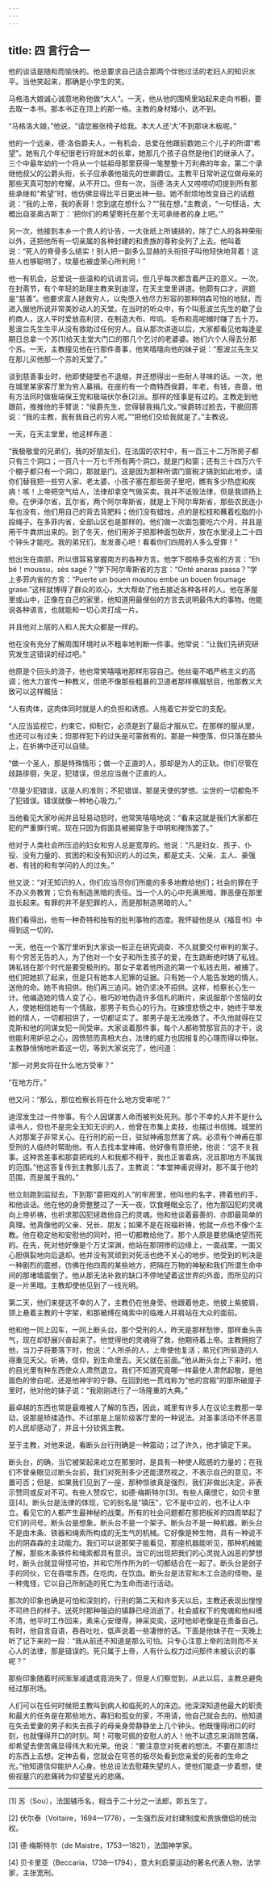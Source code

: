 ```yaml
---
---
---
```

title: 四 言行合一
---




他的谈话是随和而愉快的。他总要求自己适合那两个伴他过活的老妇人的知识水平。当他笑起来，那确是小学生的笑。

马格洛大娘诚心诚意地称他做“大人”。一天，他从他的围椅里站起来走向书橱，要去取一本书。那本书正在顶上的那一格。主教的身材矮小，达不到。

“马格洛大娘，”他说，“请您搬张椅子给我。本大人还‘大’不到那块木板呢。”

他的一个远亲，德·洛伯爵夫人，一有机会，总爱在他跟前数她三个儿子的所谓“希望”。她有几个年纪很老行将就木的长辈，她那几个孩子自然是他们的继承人了。三个中最年幼的一个将从一个姑祖母那里获得一笔整整十万利弗的年金，第二个承继他叔父的公爵头衔，长子应承袭他祖先的世卿爵位。主教平日常听这位做母亲的那些天真可恕的夸耀，从不开口。但有一次，当德·洛夫人又唠唠叨叨提到所有那些承继和“希望”时，他仿佛显得比平日更出神一些。她不耐烦地改变自己的话题说：“我的上帝，我的表哥！您到底在想什么？”“我在想，”主教说，“一句怪话，大概出自圣奥古斯丁：‘把你们的希望寄托在那个无可承继者的身上吧。’”

另一次，他接到本乡一个贵人的讣告，一大张纸上所铺排的，除了亡人的各种荣衔以外，还把他所有一切亲属的各种封建的和贵族的尊称全列了上去。他叫着说：“死人的脊骨多么结实！别人把一副多么显赫的头衔担子叫他轻快地背着！这些人也够聪明了，坟墓也被虚荣心所利用！”

他一有机会，总爱说一些温和的讥诮言词，但几乎每次都含着严正的意义。一次，在封斋节，有个年轻的助理主教来到迪涅，在天主堂里讲道。他颇有口才，讲题是“慈善”。他要求富人拯救穷人，以免堕入他尽力形容的那种阴森可怕的地狱，而进入据他所说非常美妙动人的天堂。在当时的听众中，有个叫惹波兰先生的歇了业的商人，这人平时爱放高利贷，在制造大布、哔叽、毛布和高呢帽时赚了五十万。惹波兰先生生平从没有救助过任何穷人。自从那次讲道以后，大家都看见他每逢星期日总拿一个苏[1]给天主堂大门口的那几个乞讨的老婆婆。她们六个人得去分那个苏。一天，主教撞见他在行那件善事，他笑嘻嘻向他的妹子说：“惹波兰先生又在那儿买他那一个苏的天堂了。”

谈到慈善事业时，他即使碰壁也不退缩，并还想得出一些耐人寻味的话。一次，他在城里某家客厅里为穷人募捐。在座的有一个商特西侯爵，年老，有钱，吝啬，他有方法同时做极端保王党和极端伏尔泰[2]派。那样的怪事是有过的。主教走到他跟前，推推他的手臂说：“侯爵先生，您得替我捐几文。”侯爵转过脸去，干脆回答说：“我的主教，我有我自己的穷人呢。”“把他们交给我就是了。”主教说。

一天，在天主堂里，他这样布道：

“我极敬爱的兄弟们，我的好朋友们，在法国的农村中，有一百三十二万所房子都只有三个洞口；一百八十一万七千所有两个洞口，就是门和窗；还有三十四万六千个棚子都只有一个洞口，那就是门。这是因为那种所谓门窗税才搞到如此地步。请你们替我把一些穷人家、老太婆、小孩子塞在那些房子里吧，瞧有多少热症和疾病！咳！上帝把空气给人，法律却拿空气做买卖。我并不诋毁法律，但是我颂扬上帝。在伊泽尔省，瓦尔省，两个阿尔卑斯省，就是上下阿尔卑斯省，那些农民连小车也没有，他们用自己的背去背肥料；他们没有蜡烛，点的是松枝和蘸着松脂的小段绳子。在多菲内省，全部山区也是那样的。他们做一次面包要吃六个月，并且是用干牛粪烘出来的。到了冬天，他们用斧子把那种面包砍开，放在水里浸上二十四个钟头才能吃。我的弟兄们，发发善心吧！看看你们四周的人多么受罪！”

他出生在南部，所以很容易掌握南方的各种方言。他学下朗格多克省的方言：“Eh bé！moussu，sès sagé？”学下阿尔卑斯省的方言：“Onté anaras passa？”学上多菲内省的方言：“Puerte un bouen moutou embe un bouen froumage grase.”这样就博得了群众的欢心，大大帮助了他去接近各种各样的人。他在茅屋里或山中，正像在自己的家里，他知道用最俚俗的方言去说明最伟大的事物。他能说各种语言，也就能和一切心灵打成一片。

并且他对上层的人和人民大众都是一样的。

他在没有充分了解周围环境时从不粗率地判断一件事。他常说：“让我们先研究研究发生这错误的经过吧。”

他原是个回头的浪子，他也常笑嘻嘻地那样形容自己。他丝毫不唱严格主义的高调；他大力宣传一种教义，但绝不像那些粗暴的卫道者那样横眉怒目，他那教义大致可以这样概括：

“人有肉体，这肉体同时就是人的负担和诱惑。人拖着它并受它的支配。

“人应当监视它，约束它，抑制它，必须是到了最后才服从它。在那样的服从里，也还可以有过失；但那样犯下的过失是可蒙赦宥的。那是一种堕落，但只落在膝头上，在祈祷中还可以自赎。

“做一个圣人，那是特殊情形；做一个正直的人，那却是为人的正轨。你们尽管在歧路徘徊，失足，犯错误，但总应当做个正直的人。

“尽量少犯错误，这是人的准则；不犯错误，那是天使的梦想。尘世的一切都免不了犯错误。错误就像一种地心吸力。”

当他看见大家吵闹并且轻易动怒时，他常笑嘻嘻地说：“看来这就是我们大家都在犯的严重罪行呢。现在只因为假面具被揭穿急于申明和掩饰罢了。”

他对于人类社会所压迫的妇女和穷人总是宽厚的。他说：“凡是妇女、孩子、仆役、没有力量的、贫困的和没有知识的人的过失，都是丈夫、父亲、主人、豪强者、有钱的和有学问的人的过失。”

他又说：“对无知识的人，你们应当尽你们所能的多多地教给他们；社会的罪在于不办义务教育；它负有制造黑暗的责任。当一个人的心中充满黑暗，罪恶便在那里滋长起来。有罪的并不是犯罪的人，而是那制造黑暗的人。”

我们看得出，他有一种奇特和独有的批判事物的态度。我怀疑他是从《福音书》中得到这一切的。

一天，他在一个客厅里听到大家谈一桩正在研究调查、不久就要交付审判的案子。有个穷苦无告的人，为了他对一个女子和所生孩子的爱，在生路断绝时铸了私钱。铸私钱在那个时代是要受极刑的。那女子拿着他所造的第一个私钱去用，被捕了。他们把她抓了起来，但是只有她本人犯罪的证据。只有她一个人能告发她的情人，送他的命。她不肯招供。他们再三追问。她仍坚决不招供。这样，检察长心生一计。他编造她的情人变了心，极巧妙地伪造许多信札的断片，来说服那个苦恼的女人，使她相信她有一个情敌，那男子有负心的行为。在嫉恨悲愤之中，她终于举发她的情人，一切都招供了，一切都证实了。那男子是无法挽救了。不久他就得在艾克斯和他的同谋女犯一同受审。大家谈着那件事，每个人都称赞那官员的才干，说他能利用妒忌之心，因愤怒而真相大白，法律的威力也因报复的心理而得以伸张。主教静悄悄地听着这一切，等到大家说完了，他问道：

“那一对男女将在什么地方受审？”

“在地方厅。”

他又问：“那么，那位检察长将在什么地方受审呢？”

迪涅发生过一件惨事。有个人因谋害人命而被判处死刑。那个不幸的人并不是什么读书人，但也不是完全无知无识的人，他曾在市集上卖技，也摆过书信摊。城里的人对那案子非常关心。在行刑的前一日，驻狱神甫忽然害了病。必须有个神甫在那受刑的人临终时帮助他。有人去找本堂神甫。他好像有意拒绝，他说：“这不关我事。这种苦差事和那耍把戏的人和我都不相干，我也正害着病，况且那地方不属我的范围。”他这答复传到主教那儿去了。主教说：“本堂神甫说得对。那不属于他的范围，而是属于我的。”

他立刻跑到监狱去，下到那“耍把戏的人”的牢房里，他叫他的名字，搀着他的手，和他谈话。他在他的身旁整整过了一天一夜，饮食睡眠全忘了，他为那囚犯的灵魂向上帝祈祷，也祈求那囚犯拯救他自己的灵魂。他和他谈着最善的、亦即最简单的真理。他真像他的父亲、兄长、朋友；如果不是在祝福祈祷，他就一点也不像个主教。他在稳定他和安慰他的同时，把一切都教给他了。那个人原是要悲痛绝望而死的。在先，死对他好像是个万丈深渊，他站在那阴惨的边缘上，一面战栗，一面又心胆俱裂地向后退却。他并没有冥顽到对死活也绝不关心的地步。他受到的判决是一种剧烈的震撼，仿佛在他四周的某些地方，把隔在万物的神秘和我们所谓生命中间的那堵墙震倒了。他从那无法补救的缺口不停地望着这世界的外面，而所见的只是一片黑暗。主教却使他见到了一线光明。

第二天，他们来提这不幸的人了，主教仍在他身旁。他跟着他走。他披上紫披肩，颈上悬着主教的十字架，和那被缚在绳索中的临难人并肩站在大众的面前。

他和他一同上囚车，一同上断头台。那个受刑的人，昨天是那样愁惨，那样垂头丧气，现在却舒展兴奋起来了。他觉得他的灵魂得了救，他期待着上帝。主教拥抱了他，当刀子将要落下时，他说：“人所杀的人，上帝使他复活；弟兄们所驱逐的人得重见天父。祈祷，信仰，到生命里去。天父就在前面。”他从断头台上下来时，他的目光里有种东西使众人肃然退立。我们不知道究竟哪一样最使人肃然起敬，是他面色的惨白呢，还是他神宇的宁静。在回到他一贯戏称为“他的宫殿”的那所破屋子里时，他对他的妹子说：“我刚刚进行了一场隆重的大典。”

最卓越的东西也常是最难被人了解的东西，因此，城里有许多人在议论主教那一举动，说那是矫揉造作。不过那是上层阶级客厅里的一种说法。对圣事活动不怀恶意的人民却感动了，并且十分钦佩主教。

至于主教，对他来说，看断头台行刑确是一种震动；过了许久，他才镇定下来。

断头台，的确，当它被架起来屹立在那里时，是具有一种使人眩惑的力量的；在我们不曾亲眼见过断头台前，我们对死刑多少还能漠然视之，不表示自己的意见，不置可否；但是，如果我们见到了一座，那种惊骇真是强烈，我们非做出决定，非表示赞同或反对不可。有些人赞叹它，如德·梅斯特尔[3]。有些人痛恨它，如贝卡里亚[4]。断头台是法律的体现，它的别名是“镇压”，它不是中立的，也不让人中立。看见它的人都产生最神秘的战栗。所有的社会问题都在那把板斧的四周举起了它们的问号。断头台是想象。断头台不是一个架子。断头台不是一种机器。断头台不是由木条、铁器和绳索所构成的无生气的机械。它好像是种生物，具有一种说不出的阴森森的主动能力。我们可以说那架子能看见，那座机器能听见，那种机械能了解，那些木条铁件和绳索都具有意识。当它的出现把我们的心灵抛入凶恶的梦想时，断头台就显得怪可怕，并和它所作所为的一切都结合在一起了。断头台是刽子手的同伙，它在吞噬东西，在吃肉，在饮血。断头台是法官和木工合造的怪物，是一种鬼怪，它以自己所制造的死亡为生命而进行活动。

那次的印象也确是可怕和深刻的，行刑的第二天和许多天以后，主教还表现出惶惶不可终日的样子。送死时那种强迫的镇静已经消逝了，社会威权下的鬼魂和他纠缠不清，他平时工作回来，素来心安理得，神采奕奕，这时他却老像是在责备自己。有时，他自言自语，吞吞吐吐，低声说着一些凄惨的话。下面是他妹子在一天晚上听了记下来的一段：“我从前还不知道是那么可怕。只专心注意上帝的法则而不关心人的法律，那是错误的。死只属于上帝，人有什么权力过问那件未被认识的事呢？”

那些印象随着时间渐渐减退或竟消失了，但是人们察觉到，从此以后，主教总避免经过那刑场。

人们可以在任何时候把主教叫到病人和临死的人的床边。他深深知道他最大的职责和最大的任务是在那些地方。寡妇和孤女的家，不用请，他自己就会去的。他知道在失去爱妻的男子和失去孩子的母亲身旁静静坐上几个钟头。他既懂得闭口的时刻，也就懂得开口的时刻。呵！可敬可佩的安慰人的人！他不以遗忘来消除苦痛，却希望去使苦痛显得伟大和光荣。他说：“要注意您对死者的想法。不要在那溃烂的东西上去想。定神去看，您就会在穹苍的极尽处看到您亲爱的死者的生命之光。”他知道信仰能护人心身。他总设法去慰藉失望的人，使他们能退一步着想，使俯视墓穴的悲痛转为仰望星光的悲痛。



* * *



[1] 苏（Sou），法国辅币名，相当于二十分之一法郎，即五生丁。

[2] 伏尔泰（Voltaire，1694—1778），一生强烈反对封建制度和贵族僧侣的统治权。

[3] 德·梅斯特尔（de Maistre，1753—1821），法国神学家。

[4] 贝卡里亚（Beccaria，1738—1794），意大利启蒙运动的著名代表人物，法学家，主张宽刑。